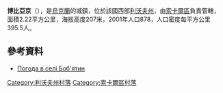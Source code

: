 {{coord|50|30|2|N|24|26|13|E|scale:100000|display=title}}

'''博比亞京'''（{{lang-uk|Боб'ятин}}），是[[烏克蘭|烏克蘭]]的城鎮，位於該國西部[[利沃夫州|利沃夫州]]，由[[索卡爾區|索卡爾區]]負責管轄，面積2.22平方公里，海拔高度207米，2001年人口878，人口密度每平方公里395.5人。

==參考資料==
* [http://weather.in.ua/ua/l'vovskaja/1513 Погода в селі Боб'ятин] {{Wayback|url=http://weather.in.ua/ua/l'vovskaja/1513 |date=20201126185005 }}

[[Category:利沃夫州村落|Category:利沃夫州村落]]
[[Category:索卡爾區村落|Category:索卡爾區村落]]


{{Lviv-geo-stub}}